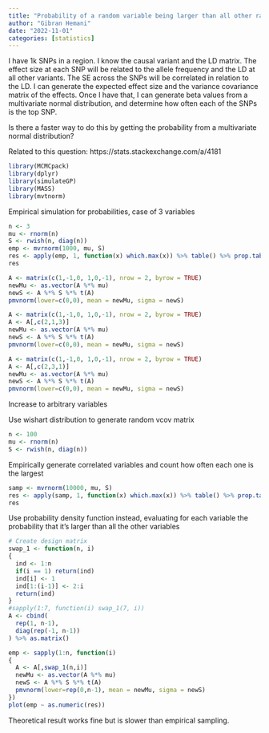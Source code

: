 ```yaml
---
title: "Probability of a random variable being larger than all other random variables in a multivariate normal vector"
author: "Gibran Hemani"
date: "2022-11-01"
categories: [statistics]
---
```


I have 1k SNPs in a region. I know the causal variant and the LD matrix. The effect size at each SNP will be related to the allele frequency and the LD at all other variants. The SE across the SNPs will be correlated in relation to the LD. I can generate the expected effect size and the variance covariance matrix of the effects. Once I have that, I can generate beta values from a multivariate normal distribution, and determine how often each of the SNPs is the top SNP.

Is there a faster way to do this by getting the probability from a multivariate normal distribution?

Related to this question: https://stats.stackexchange.com/a/4181

```r
library(MCMCpack)
library(dplyr)
library(simulateGP)
library(MASS)
library(mvtnorm)
```

Empirical simulation for probabilities, case of 3 variables

```r
n <- 3
mu <- rnorm(n)
S <- rwish(n, diag(n))
emp <- mvrnorm(1000, mu, S)
res <- apply(emp, 1, function(x) which.max(x)) %>% table() %>% prop.table()
res
```


```r
A <- matrix(c(1,-1,0, 1,0,-1), nrow = 2, byrow = TRUE)
newMu <- as.vector(A %*% mu)
newS <- A %*% S %*% t(A)
pmvnorm(lower=c(0,0), mean = newMu, sigma = newS)

A <- matrix(c(1,-1,0, 1,0,-1), nrow = 2, byrow = TRUE)
A <- A[,c(2,1,3)]
newMu <- as.vector(A %*% mu)
newS <- A %*% S %*% t(A)
pmvnorm(lower=c(0,0), mean = newMu, sigma = newS)

A <- matrix(c(1,-1,0, 1,0,-1), nrow = 2, byrow = TRUE)
A <- A[,c(2,3,1)]
newMu <- as.vector(A %*% mu)
newS <- A %*% S %*% t(A)
pmvnorm(lower=c(0,0), mean = newMu, sigma = newS)
```

Increase to arbitrary variables


Use wishart distribution to generate random vcov matrix

```r
n <- 100
mu <- rnorm(n)
S <- rwish(n, diag(n))
```

Empirically generate correlated variables and count how often each one is the largest

```r
samp <- mvrnorm(10000, mu, S)
res <- apply(samp, 1, function(x) which.max(x)) %>% table() %>% prop.table()
res
```

Use probability density function instead, evaluating for each variable the probability that it's larger than all the other variables

```r
# Create design matrix
swap_1 <- function(n, i)
{
  ind <- 1:n
  if(i == 1) return(ind)
  ind[i] <- 1
  ind[1:(i-1)] <- 2:i
  return(ind)
}
#sapply(1:7, function(i) swap_1(7, i))
A <- cbind(
  rep(1, n-1),
  diag(rep(-1, n-1))
) %>% as.matrix()

emp <- sapply(1:n, function(i)
{
  A <- A[,swap_1(n,i)]
  newMu <- as.vector(A %*% mu)
  newS <- A %*% S %*% t(A)
  pmvnorm(lower=rep(0,n-1), mean = newMu, sigma = newS)
})
plot(emp ~ as.numeric(res))
```


Theoretical result works fine but is slower than empirical sampling.

